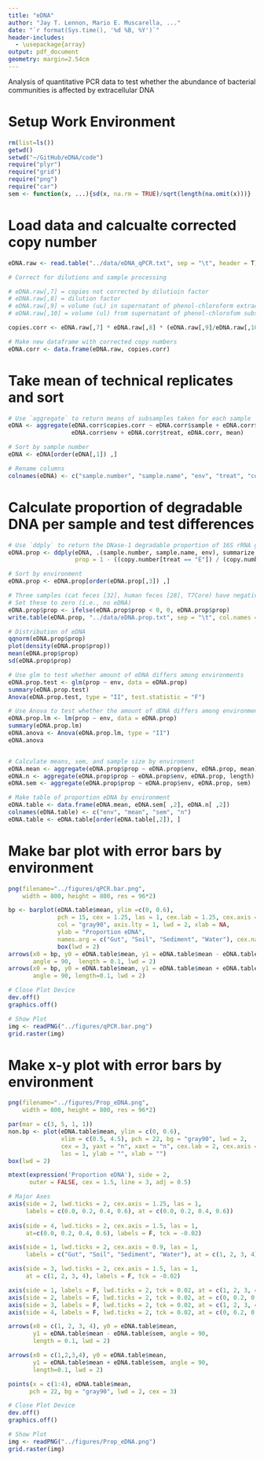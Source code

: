 ```yaml
---
title: "eDNA"
author: "Jay T. Lennon, Mario E. Muscarella, ..."
date: "`r format(Sys.time(), '%d %B, %Y')`"
header-includes:
  - \usepackage{array}
output: pdf_document
geometry: margin=2.54cm
---
```


Analysis of quantitative PCR data to test whether the abundance of bacterial 
communities is affected by extracellular DNA

# Setup Work Environment 
```r
rm(list=ls())
getwd()
setwd("~/GitHub/eDNA/code")
require("plyr")
require("grid")
require("png")
require("car")
sem <- function(x, ...){sd(x, na.rm = TRUE)/sqrt(length(na.omit(x)))}
```

# Load data and calcualte corrected copy number
```r
eDNA.raw <- read.table("../data/eDNA_qPCR.txt", sep = "\t", header = T)

# Correct for dilutions and sample processing 

# eDNA.raw[,7] = copies not corrected by dilutioin factor
# eDNA.raw[,8] = dilution factor
# eDNA.raw[,9] = volume (uL) in supernatant of phenol-chloroform extraction
# eDNA.raw[,10] = volume (ul) from supernatant of phenol-chlorofom subsampled

copies.corr <- eDNA.raw[,7] * eDNA.raw[,8] * (eDNA.raw[,9]/eDNA.raw[,10])

# Make new dataframe with corrected copy numbers
eDNA.corr <- data.frame(eDNA.raw, copies.corr)
```

# Take mean of technical replicates and sort
```r
# Use `aggregate` to return means of subsamples taken for each sample
eDNA <- aggregate(eDNA.corr$copies.corr ~ eDNA.corr$sample + eDNA.corr$sample_name +
                  eDNA.corr$env + eDNA.corr$treat, eDNA.corr, mean)

# Sort by sample number
eDNA <- eDNA[order(eDNA[,1]) ,]

# Rename columns
colnames(eDNA) <- c("sample.number", "sample.name", "env", "treat", "copy.number")
```

# Calculate proportion of degradable DNA per sample and test differences
```r
# Use `ddply` to return the DNase-1 degradable proportion of 16S rRNA gene copy
eDNA.prop <- ddply(eDNA, .(sample.number, sample.name, env), summarize, 
                   prop = 1 - ((copy.number[treat == "E"]) / (copy.number[treat == "C"])))

# Sort by environment
eDNA.prop <- eDNA.prop[order(eDNA.prop[,3]) ,]

# Three samples (cat feces [32], human feces [28], T7Core) have negative proportions
# Set these to zero (i.e., no eDNA)
eDNA.prop$prop <- ifelse(eDNA.prop$prop < 0, 0, eDNA.prop$prop)
write.table(eDNA.prop, "../data/eDNA.prop.txt", sep = "\t", col.names = T, row.names = F)

# Distribution of eDNA
qqnorm(eDNA.prop$prop)
plot(density(eDNA.prop$prop))
mean(eDNA.prop$prop)
sd(eDNA.prop$prop)

# Use glm to test whether amount of eDNA differs among environments
eDNA.prop.test <- glm(prop ~ env, data = eDNA.prop)
summary(eDNA.prop.test)
Anova(eDNA.prop.test, type = "II", test.statistic = "F")

# Use Anova to test whether the amount of dDNA differs among environments
eDNA.prop.lm <- lm(prop ~ env, data = eDNA.prop)
summary(eDNA.prop.lm)
eDNA.anova <- Anova(eDNA.prop.lm, type = "II")
eDNA.anova


# Calculate means, sem, and sample size by enviroment
eDNA.mean <- aggregate(eDNA.prop$prop ~ eDNA.prop$env, eDNA.prop, mean)
eDNA.n <- aggregate(eDNA.prop$prop ~ eDNA.prop$env, eDNA.prop, length)
eDNA.sem <- aggregate(eDNA.prop$prop ~ eDNA.prop$env, eDNA.prop, sem)

# Make table of proportion eDNA by environment
eDNA.table <- data.frame(eDNA.mean, eDNA.sem[ ,2], eDNA.n[ ,2])
colnames(eDNA.table) <- c("env", "mean", "sem", "n")
eDNA.table <- eDNA.table[order(eDNA.table[,2]), ]
```

# Make bar plot with error bars by environment
```r
png(filename="../figures/qPCR.bar.png",
    width = 800, height = 800, res = 96*2)

bp <- barplot(eDNA.table$mean, ylim =c(0, 0.6), 
              pch = 15, cex = 1.25, las = 1, cex.lab = 1.25, cex.axis = 1, 
              col = "gray90", axis.lty = 1, lwd = 2, xlab = NA, 
              ylab = "Proportion eDNA",
              names.arg = c("Gut", "Soil", "Sediment", "Water"), cex.names = 0.9)
              box(lwd = 2)
arrows(x0 = bp, y0 = eDNA.table$mean, y1 = eDNA.table$mean - eDNA.table$sem, 
       angle = 90,  length = 0.1, lwd = 2)
arrows(x0 = bp, y0 = eDNA.table$mean, y1 = eDNA.table$mean + eDNA.table$sem, 
       angle = 90, length=0.1, lwd = 2)

# Close Plot Device
dev.off()
graphics.off()

# Show Plot
img <- readPNG("../figures/qPCR.bar.png")
grid.raster(img)
```

# Make x-y plot with error bars by environment
```r
png(filename="../figures/Prop_eDNA.png",
    width = 800, height = 800, res = 96*2)

par(mar = c(3, 5, 1, 1))
non.bp <- plot(eDNA.table$mean, ylim = c(0, 0.6), 
               xlim = c(0.5, 4.5), pch = 22, bg = "gray90", lwd = 2, 
               cex = 3, yaxt = "n", xaxt = "n", cex.lab = 2, cex.axis = 1.5, 
               las = 1, ylab = "", xlab = "")
box(lwd = 2)

mtext(expression('Proportion eDNA'), side = 2, 
      outer = FALSE, cex = 1.5, line = 3, adj = 0.5)

# Major Axes
axis(side = 2, lwd.ticks = 2, cex.axis = 1.25, las = 1,
     labels = c(0.0, 0.2, 0.4, 0.6), at = c(0.0, 0.2, 0.4, 0.6))
 
axis(side = 4, lwd.ticks = 2, cex.axis = 1.5, las = 1,
     at=c(0.0, 0.2, 0.4, 0.6), labels = F, tck = -0.02)

axis(side = 1, lwd.ticks = 2, cex.axis = 0.9, las = 1,
     labels = c("Gut", "Soil", "Sediment", "Water"), at = c(1, 2, 3, 4))

axis(side = 3, lwd.ticks = 2, cex.axis = 1.5, las = 1,
     at = c(1, 2, 3, 4), labels = F, tck = -0.02)

axis(side = 1, labels = F, lwd.ticks = 2, tck = 0.02, at = c(1, 2, 3, 4))
axis(side = 2, labels = F, lwd.ticks = 2, tck = 0.02, at = c(0, 0.2, 0.4, 0.6))
axis(side = 3, labels = F, lwd.ticks = 2, tck = 0.02, at = c(1, 2, 3, 4))
axis(side = 4, labels = F, lwd.ticks = 2, tck = 0.02, at = c(0, 0.2, 0.4, 0.6))

arrows(x0 = c(1, 2, 3, 4), y0 = eDNA.table$mean, 
       y1 = eDNA.table$mean - eDNA.table$sem, angle = 90,
       length = 0.1, lwd = 2)

arrows(x0 = c(1,2,3,4), y0 = eDNA.table$mean, 
       y1 = eDNA.table$mean + eDNA.table$sem, angle = 90,
       length=0.1, lwd = 2)

points(x = c(1:4), eDNA.table$mean, 
      pch = 22, bg = "gray90", lwd = 2, cex = 3)

# Close Plot Device
dev.off()
graphics.off()

# Show Plot
img <- readPNG("../figures/Prop_eDNA.png")
grid.raster(img)
```


